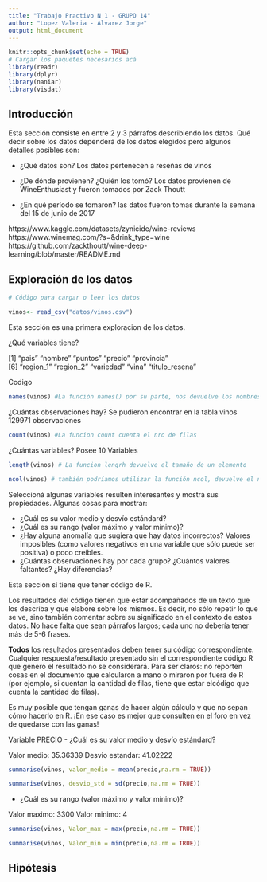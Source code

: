 ```yaml
---
title: "Trabajo Practivo N 1 - GRUPO 14"
author: "Lopez Valeria - Alvarez Jorge"
output: html_document
---
```



```r
knitr::opts_chunk$set(echo = TRUE)
# Cargar los paquetes necesarios acá
library(readr)
library(dplyr)
library(naniar)
library(visdat)
```


## Introducción


Esta sección consiste en entre 2 y 3 párrafos describiendo los datos.
Qué decir sobre los datos dependerá de los datos elegidos pero algunos detalles posibles son:

-   ¿Qué datos son? 
Los datos pertenecen a reseñas de vinos

-   ¿De dónde provienen? ¿Quién los tomó?
Los datos provienen de WineEnthusiast y fueron tomados por Zack Thoutt 
-   ¿En qué período se tomaron?
las datos fueron tomas durante la semana del 15 de junio de 2017

https://www.kaggle.com/datasets/zynicide/wine-reviews
https://www.winemag.com/?s=&drink_type=wine
https://github.com/zackthoutt/wine-deep-learning/blob/master/README.md



## Exploración de los datos
```r
# Código para cargar o leer los datos

vinos<- read_csv("datos/vinos.csv")
```

Esta sección es una primera exploracion de los datos.

¿Qué variables tiene?

 [1] "pais"          "nombre"        "puntos"        "precio"        "provincia"    
 [6] "region_1"      "region_2"      "variedad"      "vina"          "titulo_resena"

Codigo 
```r
names(vinos) #La función names() por su parte, nos devuelve los nombres de las variables
```


¿Cuántas observaciones hay?
Se pudieron encontrar en la tabla vinos 129971 observaciones

```r
count(vinos) #La funcion count cuenta el nro de filas
```



¿Cuántas variables? Posee 10 Variables 

```r
length(vinos) # La funcion lengrh devuelve el tamaño de un elemento
```

```r
ncol(vinos) # también podríamos utilizar la función ncol, devuelve el número de columnas de una matriz.
```


Seleccioná algunas variables resulten interesantes y mostrá sus propiedades.
Algunas cosas para mostrar:

-   ¿Cuál es su valor medio y desvío estándard?
-   ¿Cuál es su rango (valor máximo y valor mínimo)?
-   ¿Hay alguna anomalía que sugiera que hay datos incorrectos? Valores imposibles (como valores negativos en una variable que sólo puede ser positiva) o poco creíbles.
-   ¿Cuántas observaciones hay por cada grupo? ¿Cuántos valores faltantes? ¿Hay diferencias?

Esta sección sí tiene que tener código de R.

Los resultados del código tienen que estar acompañados de un texto que los describa y que elabore sobre los mismos.
Es decir, no sólo repetir lo que se ve, sino también comentar sobre su significado en el contexto de estos datos.
No hace falta que sean párrafos largos; cada uno no debería tener más de 5-6 frases.

**Todos** los resultados presentados deben tener su código correspondiente.
Cualquier respuesta/resultado presentado sin el correspondiente código R que generó el resultado no se considerará.
Para ser claros: no reporten cosas en el documento que calcularon a mano o miraron por fuera de R (por ejemplo, si cuentan la cantidad de filas, tiene que estar elcódigo que cuenta la cantidad de filas).

Es muy posible que tengan ganas de hacer algún cálculo y que no sepan cómo hacerlo en R.
¡En ese caso es mejor que consulten en el foro en vez de quedarse con las ganas!


Variable PRECIO
-   ¿Cuál es su valor medio y desvío estándard?

Valor medio: 35.36339
Desvio estandar: 41.02222
```r
summarise(vinos, valor_medio = mean(precio,na.rm = TRUE))

```

```r
summarise(vinos, desvio_std = sd(precio,na.rm = TRUE))
```


-   ¿Cuál es su rango (valor máximo y valor mínimo)?

Valor maximo: 3300
Valor minimo: 4

```r
summarise(vinos, Valor_max = max(precio,na.rm = TRUE))
```


```r
summarise(vinos, Valor_min = min(precio,na.rm = TRUE))
```


## Hipótesis


